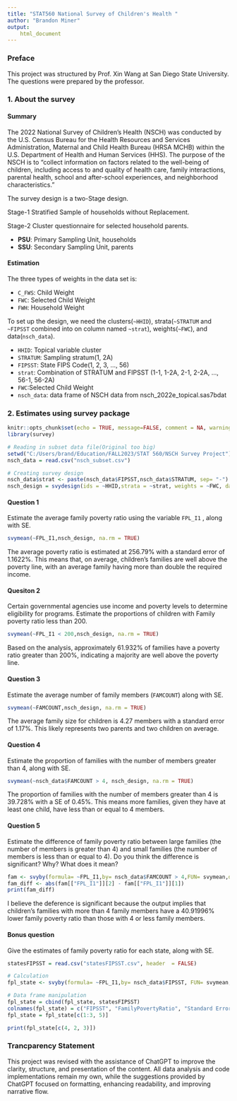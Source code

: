 ---
title: "STAT560 National Survey of Children's Health "
author: "Brandon Miner"
output: 
    html_document
---

### Preface

This project was structured by Prof. Xin Wang at San Diego State University. The questions were prepared by the professor.

### 1. About the survey

#### Summary

 The 2022 National Survey of Children's Health (NSCH) was conducted by the U.S. Census Bureau for the Health Resources and Services Administration, Maternal and Child Health Bureau (HRSA MCHB) within the U.S. Department of Health and Human Services (HHS). The purpose of the NSCH is to “collect information on factors related to the well-being of children, including access to and quality of health care, family interactions, parental health, school and after-school experiences, and neighborhood characteristics.”


The survey design is a two-Stage design.

Stage-1 Stratified Sample of households without Replacement.

Stage-2 Cluster questionnaire for selected household parents.

- **PSU**: Primary Sampling Unit, households
- **SSU**: Secondary Sampling Unit, parents


#### Estimation

The three types of weights in the data set is:

- `C_FWS`: Child Weight
- `FWC`: Selected Child Weight
- `FWH`: Household Weight
  
  
To set up the design, we need the clusters(`~HHID`), strata(`~STRATUM` and `~FIPSST` combined into on column named `~strat`), weights(`~FWC`), and data(`nsch_data`).

- `HHID`: Topical variable cluster
- `STRATUM`: Sampling stratum(1, 2A)
- `FIPSST`: State FIPS Code(1, 2, 3, ..., 56)
- `strat`: Combination of STRATUM and FIPSST (1-1, 1-2A, 2-1, 2-2A, ..., 56-1, 56-2A)
- `FWC`:Selected Child Weight
- `nsch_data`: data frame of NSCH data from nsch_2022e_topical.sas7bdat


### 2. Estimates using survey package

```{r setup, echo=FALSE}
knitr::opts_chunk$set(echo = TRUE, message=FALSE, comment = NA, warning = FALSE)
library(survey)
```

```{r data_input, echo=FALSE}
# Reading in subset data file(Original too big)
setwd("C:/Users/brand/Education/FALL2023/STAT 560/NSCH Survey Project")
nsch_data = read.csv("nsch_subset.csv")
```

```{r survey_design}
# Creating survey design
nsch_data$strat <- paste(nsch_data$FIPSST,nsch_data$STRATUM, sep= "-")
nsch_design = svydesign(ids = ~HHID,strata = ~strat, weights = ~FWC, data = nsch_data)
```

#### Question 1 

Estimate the average family poverty ratio using the variable ``FPL_I1`` , along with SE. 

```{r mean}
svymean(~FPL_I1,nsch_design, na.rm = TRUE)
```

The average poverty ratio is estimated at 256.79% with a standard error of 1.1622%. This means that, on average, children's families are well above the poverty line, with an average family having more than double the required income.

#### Quesiton 2

Certain governmental agencies use income and poverty levels to determine eligibility for programs. Estimate the proportions of children with Family poverty ratio less than 200. 
```{r ratio_mean}
svymean(~FPL_I1 < 200,nsch_design, na.rm = TRUE)
```
Based on the analysis, approximately 61.932% of families have a poverty ratio greater than 200%, indicating a majority are well above the poverty line.

#### Question 3


Estimate the average number of family members (``FAMCOUNT``) along with SE.
```{r Family_mean}
svymean(~FAMCOUNT,nsch_design, na.rm = TRUE)
```

The average family size for children is 4.27 members with a standard error of 1.17%. This likely represents two parents and two children on average.

#### Question 4

Estimate the proportion of families with the number of members greater than 4, along with SE.
```{r famcount4_mean}
svymean(~nsch_data$FAMCOUNT > 4, nsch_design, na.rm = TRUE)
```
  The proportion of families with the number of members greater than 4 is 39.728% with a SE of 0.45%. This means more families, given they have at least one child, have less than or equal to 4 members.


#### Question 5

Estimate the difference of family poverty ratio between large families (the number of members is greater than 4) and small families (the number of members is less than or equal to 4). Do you think the difference is significant? Why? What does it mean?
```{r family_diff}
fam <- svyby(formula= ~FPL_I1,by= nsch_data$FAMCOUNT > 4,FUN= svymean,design= nsch_design, na.rm = TRUE)
fam_diff <- abs(fam[["FPL_I1"]][2] - fam[["FPL_I1"]][1])
print(fam_diff)
```
  I believe the deference is significant because the output implies that children's families with more than 4 family members have a 40.91996% lower family poverty ratio than those with 4 or less family members.


#### Bonus question 

Give the estimates of family poverty ratio for each state, along with SE. 
```{r FIPSST_to_state, message=FALSE, warning=FALSE, include=FALSE}
statesFIPSST = read.csv("statesFIPSST.csv", header	= FALSE)
```

```{r est_fam_pr_byState}
# Calculation
fpl_state <- svyby(formula= ~FPL_I1,by= nsch_data$FIPSST, FUN= svymean, design= nsch_design, na.rm = TRUE)

# Data frame manipulation
fpl_state = cbind(fpl_state, statesFIPSST)
colnames(fpl_state) = c("FIPSST", "FamilyPovertyRatio", "Standard Error", "drop","State")
fpl_state = fpl_state[c(1:3, 5)]

print(fpl_state[c(4, 2, 3)])
```

### Trancparency Statement

This project was revised with the assistance of ChatGPT to improve the clarity, structure, and presentation of the content. All data analysis and code implementations remain my own, while the suggestions provided by ChatGPT focused on formatting, enhancing readability, and improving narrative flow.

